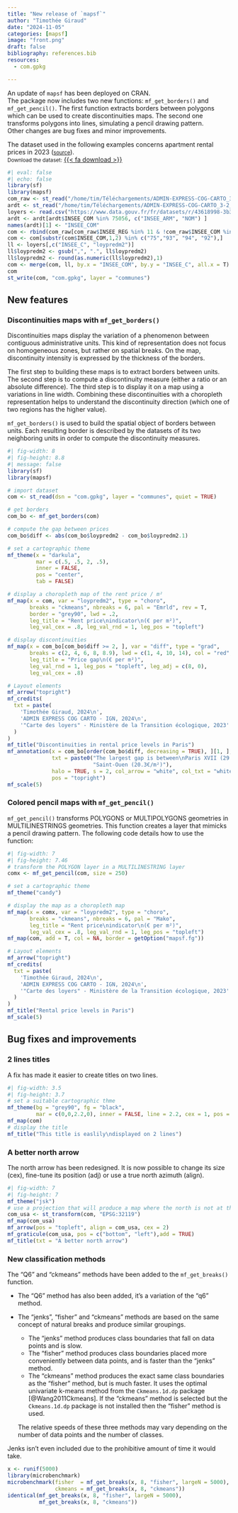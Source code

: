 ```yaml
---
title: "New release of `mapsf`"
author: "Timothée Giraud"
date: "2024-11-05"
categories: [mapsf]
image: "front.png"
draft: false
bibliography: references.bib
resources:
  - com.gpkg

---
```


An update of `mapsf` has been deployed on CRAN.   
The package now includes two new functions: `mf_get_borders()` and `mf_get_pencil()`. The first function extracts borders between polygons which can be used to create discontinuities maps. The second one transforms polygons into lines, simulating a pencil drawing pattern.  
Other changes are bug fixes and minor improvements.


The dataset used in the following examples concerns apartment rental prices in 2023 (<small>[source](https://www.data.gouv.fr/fr/datasets/carte-des-loyers-indicateurs-de-loyers-dannonce-par-commune-en-2023/#/resources/43618998-3b37-4a69-bb25-f321f1a93ed1)</small>).  
<small>Download the dataset:</small> [{{< fa download >}}](com.gpkg)



```r
#| eval: false
#| echo: false
library(sf)
library(mapsf)
com_raw <- st_read("/home/tim/Téléchargements/ADMIN-EXPRESS-COG-CARTO_3-2__SHP_LAMB93_FXX_2024-02-22/ADMIN-EXPRESS-COG-CARTO/1_DONNEES_LIVRAISON_2024-03-00169/ADECOGC_3-2_SHP_LAMB93_FXX-ED2024-02-22/COMMUNE.shp")
ardt <- st_read("/home/tim/Téléchargements/ADMIN-EXPRESS-COG-CARTO_3-2__SHP_LAMB93_FXX_2024-02-22/ADMIN-EXPRESS-COG-CARTO/1_DONNEES_LIVRAISON_2024-03-00169/ADECOGC_3-2_SHP_LAMB93_FXX-ED2024-02-22/ARRONDISSEMENT_MUNICIPAL.shp")
loyers <- read.csv("https://www.data.gouv.fr/fr/datasets/r/43618998-3b37-4a69-bb25-f321f1a93ed1", sep = ";")
ardt <- ardt[ardt$INSEE_COM %in% 75056, c("INSEE_ARM", "NOM") ]
names(ardt)[1] <- "INSEE_COM"
com <- rbind(com_raw[com_raw$INSEE_REG %in% 11 & !com_raw$INSEE_COM %in% 75056, c("INSEE_COM", "NOM") ], ardt)
com <- com[substr(com$INSEE_COM,1,2) %in% c("75","93", "94", "92"),]
ll <- loyers[,c("INSEE_C", "loypredm2")]
ll$loypredm2 <- gsub(",", ".", ll$loypredm2)
ll$loypredm2 <- round(as.numeric(ll$loypredm2),1)
com <- merge(com, ll, by.x = "INSEE_COM", by.y = "INSEE_C", all.x = T)
com
st_write(com, "com.gpkg", layer = "communes")
```

## New features


### Discontinuities maps with `mf_get_borders()`

Discontinuities maps display the variation of a phenomenon between contiguous administrative units. This kind of representation does not focus on homogeneous zones, but rather on spatial breaks. On the map, discontinuity intensity is expressed by the thickness of the borders.

The first step to building these maps is to extract borders between units. The second step is to compute a discontinuity measure (either a ratio or an absolute difference). The third step is to display it on a map using a variations in line width. Combining these discontinuities with a choropleth representation helps to understand the discontinuity direction (which one of two regions has the higher value).

`mf_get_borders()` is used to build the spatial object of borders between units. Each resulting border is described by the datasets of its two neighboring units in order to compute the discontinuity measures.


```r
#| fig-width: 8
#| fig-height: 8.8
#| message: false
library(sf)
library(mapsf)

# import dataset 
com <- st_read(dsn = "com.gpkg", layer = "communes", quiet = TRUE)

# get borders
com_bo <- mf_get_borders(com) 

# compute the gap between prices
com_bo$diff <- abs(com_bo$loypredm2 - com_bo$loypredm2.1)

# set a cartographic theme
mf_theme(x = "darkula",
         mar = c(.5, .5, 2, .5),
         inner = FALSE,
         pos = "center",
         tab = FALSE)

# display a choropleth map of the rent price / m²
mf_map(x = com, var = "loypredm2", type = "choro",
       breaks = "ckmeans", nbreaks = 6, pal = "Emrld", rev = T,
       border = "grey90", lwd = .2,
       leg_title = "Rent price\nindicator\n(€ per m²)",
       leg_val_cex = .8, leg_val_rnd = 1, leg_pos = "topleft")

# display discontinuities
mf_map(x = com_bo[com_bo$diff >= 2, ], var = "diff", type = "grad",
       breaks = c(2, 4, 6, 8, 8.9), lwd = c(1, 4, 10, 14), col = "red",
       leg_title = "Price gap\n(€ per m²)",
       leg_val_rnd = 1, leg_pos = "topleft", leg_adj = c(8, 0),
       leg_val_cex = .8)

# Layout elements
mf_arrow("topright")
mf_credits(
  txt = paste(
    'Timothée Giraud, 2024\n',
    'ADMIN EXPRESS COG CARTO - IGN, 2024\n',
    '"Carte des loyers" - Ministère de la Transition écologique, 2023'
  )
)
mf_title("Discontinuities in rental price levels in Paris")
mf_annotation(x = com_bo[order(com_bo$diff, decreasing = TRUE), ][1, ],
              txt = paste0("The largest gap is between\nParis XVII (29.2€/m²) and\n", 
                           "Saint-Ouen (20.3€/m²)"),
              halo = TRUE, s = 2, col_arrow = "white", col_txt = "white",
              pos = "topright")
mf_scale(5)
```


### Colored pencil maps with `mf_get_pencil()`

`mf_get_pencil()` transforms POLYGONS or MULTIPOLYGONS geometries in MULTILINESTRINGS geometries. This function creates a layer that mimicks a pencil drawing pattern. The following code details how to use the function:

```r
#| fig-width: 7
#| fig-height: 7.46
# transform the POLYGON layer in a MULTILINESTRING layer
comx <- mf_get_pencil(com, size = 250)

# set a cartographic theme
mf_theme("candy")

# display the map as a choropleth map
mf_map(x = comx, var = "loypredm2", type = "choro",
       breaks = "ckmeans", nbreaks = 6, pal = "Mako",
       leg_title = "Rent price\nindicator\n(€ per m²)",
       leg_val_cex = .8, leg_val_rnd = 1, leg_pos = "topleft")
mf_map(com, add = T, col = NA, border = getOption("mapsf.fg"))

# Layout elements
mf_arrow("topright")
mf_credits(
  txt = paste(
    'Timothée Giraud, 2024\n',
    'ADMIN EXPRESS COG CARTO - IGN, 2024\n',
    '"Carte des loyers" - Ministère de la Transition écologique, 2023'
  )
)
mf_title("Rental price levels in Paris")
mf_scale(5)
```



## Bug fixes and improvements

### 2 lines titles
A fix has made it easier to create titles on two lines. 
```r
#| fig-width: 3.5
#| fig-height: 3.7
# set a suitable cartographic thme
mf_theme(bg = "grey90", fg = "black", 
         mar = c(0,0,2.2,0), inner = FALSE, line = 2.2, cex = 1, pos = "left")
mf_map(com)
# display the title
mf_title("This title is easlily\ndisplayed on 2 lines")
```


### A better north arrow

The north arrow has been redesigned. It is now possible to change its size (cex), fine-tune its position (adj) or use a true north azimuth (align).  

```r
#| fig-width: 7
#| fig-height: 7
mf_theme("jsk")
# use a projection that will produce a map where the north is not at the top
com_usa <- st_transform(com, "EPSG:32119")
mf_map(com_usa)
mf_arrow(pos = "topleft", align = com_usa, cex = 2)
mf_graticule(com_usa, pos = c("bottom", "left"),add = TRUE)
mf_title(txt = "A better north arrow")
```


### New classification methods

The "Q6" and "ckmeans" methods have been added to the `mf_get_breaks()` function. 

* The "Q6" method has also been added, it's a variation of the "q6" method.
* The "jenks", "fisher" and "ckmeans" methods are based on the same concept of natural breaks and produce similar groupings.  

  - The "jenks" method produces class boundaries that fall on data points and is slow.
  - The "fisher" method produces class boundaries placed more conveniently between data points, and is faster than the "jenks" method.
  - The "ckmeans" method produces the exact same class boundaries as the "fisher" method, but is much faster. It uses the optimal univariate k-means method from the `Ckmeans.1d.dp` package [@Wang2011Ckmeans]. If the "ckmeans" method is selected but the `Ckmeans.1d.dp` package is not installed then the "fisher" method is used.
  
  The relative speeds of these three methods may vary depending on the number of data points and the number of classes.

:::{.callout-tip collapse="true" title='"fisher" vs. "ckmeans"'}
Jenks isn't even included due to the prohibitive amount of time it would take.
```r
x <- runif(5000)
library(microbenchmark)
microbenchmark(fisher  = mf_get_breaks(x, 8, "fisher", largeN = 5000), 
               ckmeans = mf_get_breaks(x, 8, "ckmeans"))
identical(mf_get_breaks(x, 8, "fisher", largeN = 5000), 
          mf_get_breaks(x, 8, "ckmeans"))
```
:::

